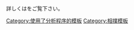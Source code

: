 </tr><noinclude>
詳しくは{{tl|Sumo record box start}}をご覧下さい。
[[Category:使用了分析程序的模板]]
[[Category:相撲模板]]</noinclude>